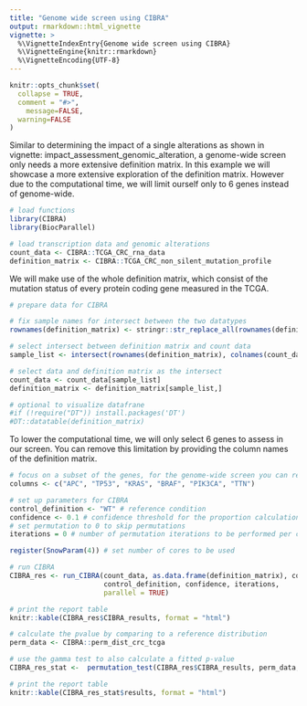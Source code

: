 ```yaml
---
title: "Genome wide screen using CIBRA"
output: rmarkdown::html_vignette
vignette: >
  %\VignetteIndexEntry{Genome wide screen using CIBRA}
  %\VignetteEngine{knitr::rmarkdown}
  %\VignetteEncoding{UTF-8}
---
```


```r
knitr::opts_chunk$set(
  collapse = TRUE,
  comment = "#>",
    message=FALSE, 
  warning=FALSE
)
```

Similar to determining the impact of a single alterations as shown in vignette: impact_assessment_genomic_alteration, a genome-wide screen only needs a more extensive definition matrix.
In this example we will showcase a more extensive exploration of the definition matrix. However due to the computational time, we will limit ourself only to 6 genes instead of genome-wide.

```r
# load functions
library(CIBRA)
library(BiocParallel)
```

```r
# load transcription data and genomic alterations
count_data <- CIBRA::TCGA_CRC_rna_data
definition_matrix <- CIBRA::TCGA_CRC_non_silent_mutation_profile
```


We will make use of the whole definition matrix, which consist of the mutation status of every protein coding gene measured in the TCGA.

```r
# prepare data for CIBRA

# fix sample names for intersect between the two datatypes
rownames(definition_matrix) <- stringr::str_replace_all(rownames(definition_matrix), "-", ".")

# select intersect between definition matrix and count data
sample_list <- intersect(rownames(definition_matrix), colnames(count_data))

# select data and definition matrix as the intersect
count_data <- count_data[sample_list]
definition_matrix <- definition_matrix[sample_list,]

# optional to visualize datafrane
#if (!require("DT")) install.packages('DT')
#DT::datatable(definition_matrix)
```

To lower the computational time, we will only select 6 genes to assess in our screen. You can remove this limitation by providing the column names of the definition matrix.

```r
# focus on a subset of the genes, for the genome-wide screen you can replace this line with columns = colnames(definition_matrix)
columns <- c("APC", "TP53", "KRAS", "BRAF", "PIK3CA", "TTN")

# set up parameters for CIBRA
control_definition <- "WT" # reference condition
confidence <- 0.1 # confidence threshold for the proportion calculation
# set permutation to 0 to skip permutations
iterations = 0 # number of permutation iterations to be performed per condition

register(SnowParam(4)) # set number of cores to be used
```

```r
# run CIBRA
CIBRA_res <- run_CIBRA(count_data, as.data.frame(definition_matrix), columns, 
                       control_definition, confidence, iterations, 
                       parallel = TRUE)
```

```r
# print the report table
knitr::kable(CIBRA_res$CIBRA_results, format = "html")
```

```r
# calculate the pvalue by comparing to a reference distribution
perm_data <- CIBRA::perm_dist_crc_tcga

# use the gamma test to also calculate a fitted p-value
CIBRA_res_stat <-  permutation_test(CIBRA_res$CIBRA_results, perm_data, test = "gamma")

# print the report table
knitr::kable(CIBRA_res_stat$results, format = "html")
```
